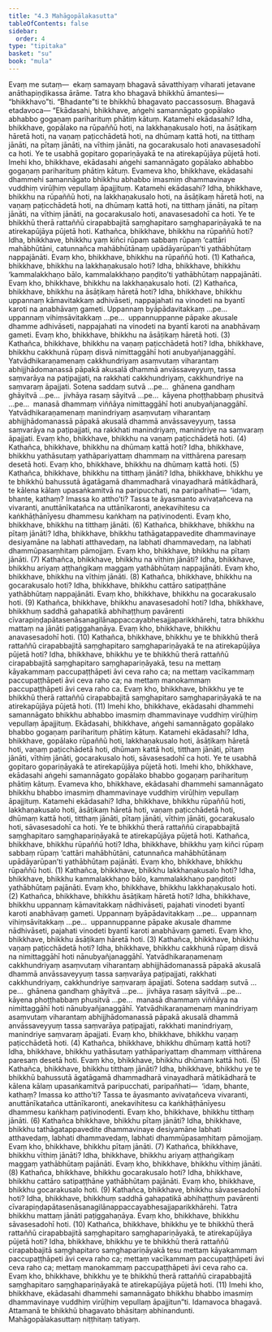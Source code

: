 ```yaml
---
title: "4.3 Mahāgopālakasutta"
tableOfContents: false
sidebar:
  order: 4
type: "tipitaka"
basket: "su"
book: "mula"
---
```



<DynamicBreadcrumb />

<Division number="346" book="mula" bookNo="9" page="281">

<Paragraph number="1156" book="mula">
Evaṃ me sutaṃ—  ekaṃ samayaṃ bhagavā sāvatthiyaṃ viharati jetavane anāthapiṇḍikassa ārāme. Tatra kho bhagavā bhikkhū āmantesi—  “bhikkhavo”ti. “Bhadante”ti te bhikkhū bhagavato paccassosuṃ. Bhagavā etadavoca—
</Paragraph>

<Paragraph number="1157" book="mula">
“Ekādasahi, bhikkhave, aṅgehi samannāgato gopālako abhabbo gogaṇaṃ pariharituṃ phātiṃ kātuṃ. Katamehi ekādasahi? Idha, bhikkhave, gopālako na rūpaññū hoti, na lakkhaṇakusalo hoti, na āsāṭikaṃ hāretā hoti, na vaṇaṃ paṭicchādetā hoti, na dhūmaṃ kattā hoti, na titthaṃ jānāti, na pītaṃ jānāti, na vīthiṃ jānāti, na gocarakusalo hoti anavasesadohī ca hoti. Ye te usabhā gopitaro gopariṇāyakā te na atirekapūjāya pūjetā hoti. Imehi kho, bhikkhave, ekādasahi aṅgehi samannāgato gopālako abhabbo gogaṇaṃ pariharituṃ phātiṃ kātuṃ. Evameva kho, bhikkhave, ekādasahi dhammehi samannāgato bhikkhu abhabbo imasmiṃ dhammavinaye vuddhiṃ virūḷhiṃ vepullaṃ āpajjituṃ. Katamehi ekādasahi? Idha, bhikkhave, bhikkhu na rūpaññū hoti, na lakkhaṇakusalo hoti, na āsāṭikaṃ hāretā hoti, na vaṇaṃ paṭicchādetā hoti, na dhūmaṃ kattā hoti, na titthaṃ jānāti, na pītaṃ jānāti, na vīthiṃ jānāti, na gocarakusalo hoti, anavasesadohī ca hoti. Ye te bhikkhū therā rattaññū cirapabbajitā saṃghapitaro saṃghapariṇāyakā te na atirekapūjāya pūjetā hoti.
</Paragraph>

</Division>
<Division number="347" book="mula" bookNo="9" page="282">

<Paragraph number="1158" book="mula">
Kathañca, bhikkhave, bhikkhu na rūpaññū hoti? Idha, bhikkhave, bhikkhu yaṃ kiñci rūpaṃ sabbaṃ rūpaṃ ‘cattāri mahābhūtāni, catunnañca mahābhūtānaṃ upādāyarūpan’ti yathābhūtaṃ nappajānāti. Evaṃ kho, bhikkhave, bhikkhu na rūpaññū hoti. (1)
</Paragraph>

<Paragraph number="1159" book="mula">
Kathañca, bhikkhave, bhikkhu na lakkhaṇakusalo hoti? Idha, bhikkhave, bhikkhu ‘kammalakkhaṇo bālo, kammalakkhaṇo paṇḍito’ti yathābhūtaṃ nappajānāti. Evaṃ kho, bhikkhave, bhikkhu na lakkhaṇakusalo hoti. (2)
</Paragraph>

<Paragraph number="1160" book="mula">
Kathañca, bhikkhave, bhikkhu na āsāṭikaṃ hāretā hoti? Idha, bhikkhave, bhikkhu uppannaṃ kāmavitakkaṃ adhivāseti, nappajahati na vinodeti na byantī karoti na anabhāvaṃ gameti. Uppannaṃ byāpādavitakkaṃ …pe…  uppannaṃ vihiṃsāvitakkaṃ …pe…  uppannuppanne pāpake akusale dhamme adhivāseti, nappajahati na vinodeti na byantī karoti na anabhāvaṃ gameti. Evaṃ kho, bhikkhave, bhikkhu na āsāṭikaṃ hāretā hoti. (3)
</Paragraph>

<Paragraph number="1161" book="mula">
Kathañca, bhikkhave, bhikkhu na vaṇaṃ paṭicchādetā hoti? Idha, bhikkhave, bhikkhu cakkhunā rūpaṃ disvā nimittaggāhī hoti anubyañjanaggāhī. Yatvādhikaraṇamenaṃ cakkhundriyaṃ asaṃvutaṃ viharantaṃ abhijjhādomanassā pāpakā akusalā dhammā anvāssaveyyuṃ, tassa saṃvarāya na paṭipajjati, na rakkhati cakkhundriyaṃ, cakkhundriye na saṃvaraṃ āpajjati. Sotena saddaṃ sutvā …pe…  ghānena gandhaṃ ghāyitvā …pe…  jivhāya rasaṃ sāyitvā …pe…  kāyena phoṭṭhabbaṃ phusitvā …pe…  manasā dhammaṃ viññāya nimittaggāhī hoti anubyañjanaggāhī. Yatvādhikaraṇamenaṃ manindriyaṃ asaṃvutaṃ viharantaṃ abhijjhādomanassā pāpakā akusalā dhammā anvāssaveyyuṃ, tassa saṃvarāya na paṭipajjati, na rakkhati manindriyaṃ, manindriye na saṃvaraṃ āpajjati. Evaṃ kho, bhikkhave, bhikkhu na vaṇaṃ paṭicchādetā hoti. (4)
</Paragraph>

<Paragraph number="1162" book="mula">
Kathañca, bhikkhave, bhikkhu na dhūmaṃ kattā hoti? Idha, bhikkhave, bhikkhu yathāsutaṃ yathāpariyattaṃ dhammaṃ na vitthārena paresaṃ desetā hoti. Evaṃ kho, bhikkhave, bhikkhu na dhūmaṃ kattā hoti. (5)
</Paragraph>

<Paragraph number="1163" book="mula">
Kathañca, bhikkhave, bhikkhu na titthaṃ jānāti? Idha, bhikkhave, bhikkhu ye te bhikkhū bahussutā āgatāgamā dhammadharā vinayadharā mātikādharā, te kālena kālaṃ upasaṅkamitvā na paripucchati, na paripañhati—  ‘idaṃ, bhante, kathaṃ? Imassa ko attho’ti? Tassa te āyasmanto avivaṭañceva na vivaranti, anuttānīkatañca na uttānīkaronti, anekavihitesu ca kaṅkhāṭhānīyesu dhammesu kaṅkhaṃ na paṭivinodenti. Evaṃ kho, bhikkhave, bhikkhu na titthaṃ jānāti. (6)
</Paragraph>

<Paragraph number="1164" book="mula">
Kathañca, bhikkhave, bhikkhu na pītaṃ jānāti? Idha, bhikkhave, bhikkhu tathāgatappavedite dhammavinaye desiyamāne na labhati atthavedaṃ, na labhati dhammavedaṃ, na labhati dhammūpasaṃhitaṃ pāmojjaṃ. Evaṃ kho, bhikkhave, bhikkhu na pītaṃ jānāti. (7)
</Paragraph>

<Paragraph number="1165" book="mula">
Kathañca, bhikkhave, bhikkhu na vīthiṃ jānāti? Idha, bhikkhave, bhikkhu ariyaṃ aṭṭhaṅgikaṃ maggaṃ yathābhūtaṃ nappajānāti. Evaṃ kho, bhikkhave, bhikkhu na vīthiṃ jānāti. (8)
</Paragraph>

<Paragraph number="1166" book="mula">
Kathañca, bhikkhave, bhikkhu na gocarakusalo hoti? Idha, bhikkhave, bhikkhu cattāro satipaṭṭhāne yathābhūtaṃ nappajānāti. Evaṃ kho, bhikkhave, bhikkhu na gocarakusalo hoti. (9)
</Paragraph>

<Paragraph number="1167" book="mula">
Kathañca, bhikkhave, bhikkhu anavasesadohī hoti? Idha, bhikkhave, bhikkhuṃ saddhā gahapatikā abhihaṭṭhuṃ pavārenti cīvarapiṇḍapātasenāsanagilānappaccayabhesajjaparikkhārehi, tatra bhikkhu mattaṃ na jānāti paṭiggahaṇāya. Evaṃ kho, bhikkhave, bhikkhu anavasesadohī hoti. (10)
</Paragraph>

<Paragraph number="1168" book="mula">
Kathañca, bhikkhave, bhikkhu ye te bhikkhū therā rattaññū cirapabbajitā saṃghapitaro saṃghapariṇāyakā te na atirekapūjāya pūjetā hoti? Idha, bhikkhave, bhikkhu ye te bhikkhū therā rattaññū cirapabbajitā saṃghapitaro saṃghapariṇāyakā, tesu na mettaṃ kāyakammaṃ paccupaṭṭhāpeti āvi ceva raho ca; na mettaṃ vacīkammaṃ paccupaṭṭhāpeti āvi ceva raho ca; na mettaṃ manokammaṃ paccupaṭṭhāpeti āvi ceva raho ca. Evaṃ kho, bhikkhave, bhikkhu ye te bhikkhū therā rattaññū cirapabbajitā saṃghapitaro saṃghapariṇāyakā te na atirekapūjāya pūjetā hoti. (11)
</Paragraph>

<Paragraph number="1169" book="mula">
Imehi kho, bhikkhave, ekādasahi dhammehi samannāgato bhikkhu abhabbo imasmiṃ dhammavinaye vuddhiṃ virūḷhiṃ vepullaṃ āpajjituṃ.
</Paragraph>

</Division>
<Division number="348" book="mula" bookNo="9" page="284">

<Paragraph number="1170" book="mula">
Ekādasahi, bhikkhave, aṅgehi samannāgato gopālako bhabbo gogaṇaṃ pariharituṃ phātiṃ kātuṃ. Katamehi ekādasahi? Idha, bhikkhave, gopālako rūpaññū hoti, lakkhaṇakusalo hoti, āsāṭikaṃ hāretā hoti, vaṇaṃ paṭicchādetā hoti, dhūmaṃ kattā hoti, titthaṃ jānāti, pītaṃ jānāti, vīthiṃ jānāti, gocarakusalo hoti, sāvasesadohī ca hoti. Ye te usabhā gopitaro gopariṇāyakā te atirekapūjāya pūjetā hoti. Imehi kho, bhikkhave, ekādasahi aṅgehi samannāgato gopālako bhabbo gogaṇaṃ pariharituṃ phātiṃ kātuṃ.
</Paragraph>

<Paragraph number="1171" book="mula">
Evameva kho, bhikkhave, ekādasahi dhammehi samannāgato bhikkhu bhabbo imasmiṃ dhammavinaye vuddhiṃ virūḷhiṃ vepullaṃ āpajjituṃ. Katamehi ekādasahi? Idha, bhikkhave, bhikkhu rūpaññū hoti, lakkhaṇakusalo hoti, āsāṭikaṃ hāretā hoti, vaṇaṃ paṭicchādetā hoti, dhūmaṃ kattā hoti, titthaṃ jānāti, pītaṃ jānāti, vīthiṃ jānāti, gocarakusalo hoti, sāvasesadohī ca hoti. Ye te bhikkhū therā rattaññū cirapabbajitā saṃghapitaro saṃghapariṇāyakā te atirekapūjāya pūjetā hoti.
</Paragraph>

</Division>
<Division number="349" book="mula" bookNo="9" page="284">

<Paragraph number="1172" book="mula">
Kathañca, bhikkhave, bhikkhu rūpaññū hoti? Idha, bhikkhave, bhikkhu yaṃ kiñci rūpaṃ sabbaṃ rūpaṃ ‘cattāri mahābhūtāni, catunnañca mahābhūtānaṃ upādāyarūpan’ti yathābhūtaṃ pajānāti. Evaṃ kho, bhikkhave, bhikkhu rūpaññū hoti. (1)
</Paragraph>

<Paragraph number="1173" book="mula">
Kathañca, bhikkhave, bhikkhu lakkhaṇakusalo hoti? Idha, bhikkhave, bhikkhu kammalakkhaṇo bālo, kammalakkhaṇo paṇḍitoti yathābhūtaṃ pajānāti. Evaṃ kho, bhikkhave, bhikkhu lakkhaṇakusalo hoti. (2)
</Paragraph>

<Paragraph number="1174" book="mula">
Kathañca, bhikkhave, bhikkhu āsāṭikaṃ hāretā hoti? Idha, bhikkhave, bhikkhu uppannaṃ kāmavitakkaṃ nādhivāseti, pajahati vinodeti byantī karoti anabhāvaṃ gameti. Uppannaṃ byāpādavitakkaṃ …pe…  uppannaṃ vihiṃsāvitakkaṃ …pe…  uppannuppanne pāpake akusale dhamme nādhivāseti, pajahati vinodeti byantī karoti anabhāvaṃ gameti. Evaṃ kho, bhikkhave, bhikkhu āsāṭikaṃ hāretā hoti. (3)
</Paragraph>

<Paragraph number="1175" book="mula">
Kathañca, bhikkhave, bhikkhu vaṇaṃ paṭicchādetā hoti? Idha, bhikkhave, bhikkhu cakkhunā rūpaṃ disvā na nimittaggāhī hoti nānubyañjanaggāhī. Yatvādhikaraṇamenaṃ cakkhundriyaṃ asaṃvutaṃ viharantaṃ abhijjhādomanassā pāpakā akusalā dhammā anvāssaveyyuṃ tassa saṃvarāya paṭipajjati, rakkhati cakkhundriyaṃ, cakkhundriye saṃvaraṃ āpajjati. Sotena saddaṃ sutvā …pe…  ghānena gandhaṃ ghāyitvā …pe…  jivhāya rasaṃ sāyitvā …pe…  kāyena phoṭṭhabbaṃ phusitvā …pe…  manasā dhammaṃ viññāya na nimittaggāhī hoti nānubyañjanaggāhī. Yatvādhikaraṇamenaṃ manindriyaṃ asaṃvutaṃ viharantaṃ abhijjhādomanassā pāpakā akusalā dhammā anvāssaveyyuṃ tassa saṃvarāya paṭipajjati, rakkhati manindriyaṃ, manindriye saṃvaraṃ āpajjati. Evaṃ kho, bhikkhave, bhikkhu vaṇaṃ paṭicchādetā hoti. (4)
</Paragraph>

<Paragraph number="1176" book="mula">
Kathañca, bhikkhave, bhikkhu dhūmaṃ kattā hoti? Idha, bhikkhave, bhikkhu yathāsutaṃ yathāpariyattaṃ dhammaṃ vitthārena paresaṃ desetā hoti. Evaṃ kho, bhikkhave, bhikkhu dhūmaṃ kattā hoti. (5)
</Paragraph>

<Paragraph number="1177" book="mula">
Kathañca, bhikkhave, bhikkhu titthaṃ jānāti? Idha, bhikkhave, bhikkhu ye te bhikkhū bahussutā āgatāgamā dhammadharā vinayadharā mātikādharā te kālena kālaṃ upasaṅkamitvā paripucchati, paripañhati—  ‘idaṃ, bhante, kathaṃ? Imassa ko attho’ti? Tassa te āyasmanto avivaṭañceva vivaranti, anuttānīkatañca uttānīkaronti, anekavihitesu ca kaṅkhāṭhānīyesu dhammesu kaṅkhaṃ paṭivinodenti. Evaṃ kho, bhikkhave, bhikkhu titthaṃ jānāti. (6)
</Paragraph>

<Paragraph number="1178" book="mula">
Kathañca bhikkhave, bhikkhu pītaṃ jānāti? Idha, bhikkhave, bhikkhu tathāgatappavedite dhammavinaye desiyamāne labhati atthavedaṃ, labhati dhammavedaṃ, labhati dhammūpasaṃhitaṃ pāmojjaṃ. Evaṃ kho, bhikkhave, bhikkhu pītaṃ jānāti. (7)
</Paragraph>

<Paragraph number="1179" book="mula">
Kathañca, bhikkhave, bhikkhu vīthiṃ jānāti? Idha, bhikkhave, bhikkhu ariyaṃ aṭṭhaṅgikaṃ maggaṃ yathābhūtaṃ pajānāti. Evaṃ kho, bhikkhave, bhikkhu vīthiṃ jānāti. (8)
</Paragraph>

<Paragraph number="1180" book="mula">
Kathañca, bhikkhave, bhikkhu gocarakusalo hoti? Idha, bhikkhave, bhikkhu cattāro satipaṭṭhāne yathābhūtaṃ pajānāti. Evaṃ kho, bhikkhave, bhikkhu gocarakusalo hoti. (9)
</Paragraph>

<Paragraph number="1181" book="mula">
Kathañca, bhikkhave, bhikkhu sāvasesadohī hoti? Idha, bhikkhave, bhikkhuṃ saddhā gahapatikā abhihaṭṭhuṃ pavārenti cīvarapiṇḍapātasenāsanagilānappaccayabhesajjaparikkhārehi. Tatra bhikkhu mattaṃ jānāti paṭiggahaṇāya. Evaṃ kho, bhikkhave, bhikkhu sāvasesadohī hoti. (10)
</Paragraph>

<Paragraph number="1182" book="mula">
Kathañca, bhikkhave, bhikkhu ye te bhikkhū therā rattaññū cirapabbajitā saṃghapitaro saṃghapariṇāyakā, te atirekapūjāya pūjetā hoti? Idha, bhikkhave, bhikkhu ye te bhikkhū therā rattaññū cirapabbajitā saṃghapitaro saṃghapariṇāyakā tesu mettaṃ kāyakammaṃ paccupaṭṭhāpeti āvi ceva raho ca; mettaṃ vacīkammaṃ paccupaṭṭhāpeti āvi ceva raho ca; mettaṃ manokammaṃ paccupaṭṭhāpeti āvi ceva raho ca. Evaṃ kho, bhikkhave, bhikkhu ye te bhikkhū therā rattaññū cirapabbajitā saṃghapitaro saṃghapariṇāyakā te atirekapūjāya pūjetā hoti. (11)
</Paragraph>

<Paragraph number="1183" book="mula">
Imehi kho, bhikkhave, ekādasahi dhammehi samannāgato bhikkhu bhabbo imasmiṃ dhammavinaye vuddhiṃ virūḷhiṃ vepullaṃ āpajjitun”ti.
</Paragraph>

<Paragraph number="1184" book="mula">
Idamavoca bhagavā. Attamanā te bhikkhū bhagavato bhāsitaṃ abhinandunti.

</Paragraph>
</Division>

<Paragraph number="1185" type="center" book="mula">
Mahāgopālakasuttaṃ niṭṭhitaṃ tatiyaṃ.
</Paragraph>